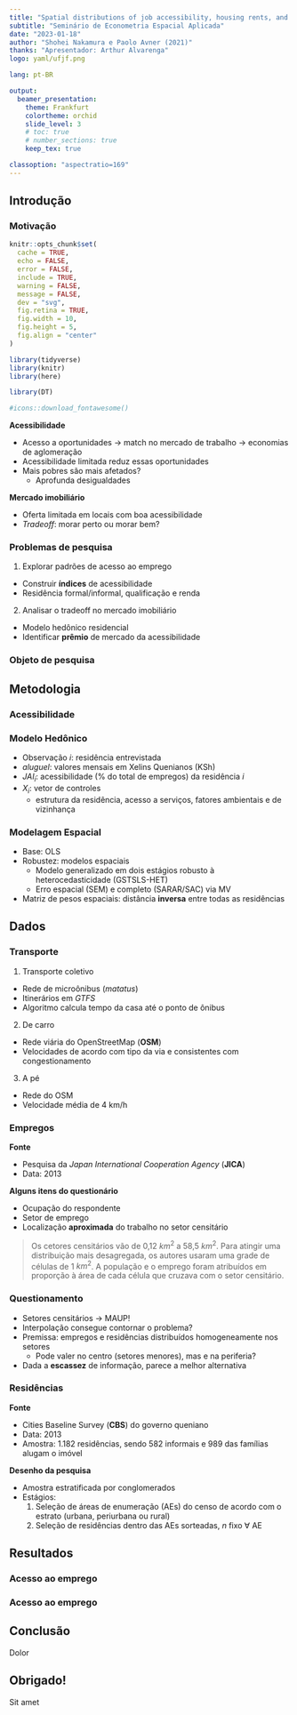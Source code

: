 ```yaml
---
title: "Spatial distributions of job accessibility, housing rents, and poverty: The case of Nairobi"
subtitle: "Seminário de Econometria Espacial Aplicada"
date: "2023-01-18"
author: "Shohei Nakamura e Paolo Avner (2021)"
thanks: "Apresentador: Arthur Alvarenga"
logo: yaml/ufjf.png

lang: pt-BR

output: 
  beamer_presentation:
    theme: Frankfurt
    colortheme: orchid
    slide_level: 3
    # toc: true
    # number_sections: true
    keep_tex: true

classoption: "aspectratio=169"
---
```


## Introdução


### Motivação

```r
knitr::opts_chunk$set(
  cache = TRUE,
  echo = FALSE,
  error = FALSE,
  include = TRUE,
  warning = FALSE,
  message = FALSE,
  dev = "svg",
  fig.retina = TRUE,
  fig.width = 10,
  fig.height = 5,
  fig.align = "center"
)

library(tidyverse)
library(knitr)
library(here)

library(DT)

#icons::download_fontawesome()
```

**Acessibilidade**

- Acesso a oportunidades $\rightarrow$ match no mercado de trabalho $\rightarrow$ economias de aglomeração
- Acessibilidade limitada reduz essas oportunidades
- Mais pobres são mais afetados?
  + Aprofunda desigualdades


**Mercado imobiliário**

- Oferta limitada em locais com boa acessibilidade
- *Tradeoff*: morar perto ou morar bem?



### Problemas de pesquisa

1. Explorar padrões de acesso ao emprego
  + Construir **índices** de acessibilidade
  + Residência formal/informal, qualificação e renda

2. Analisar o tradeoff no mercado imobiliário
  + Modelo hedônico residencial
  + Identificar **prêmio** de mercado da acessibilidade



### Objeto de pesquisa

\begin{columns}

\column{0.5\textwidth}

\textbf{Nairobi}

\begin{itemize}
  \item{Capital do Quênia}
  \item{População:}
    \begin{itemize}
      \item{5 milhões na Região Metropolitana}
      \item{4,4 na cidade}
      \item{Destes, 1 milhão em moradias informais}
    \end{itemize}
\end{itemize}

\column{0.5\textwidth}
```{r survey, out.width="70%", fig.cap="\\label{fig:survey1} Mapa de residências entrevistadas e assentamentos informais. Fonte: Nakamura e Avner (2021)"}
here("src/images/1_survey.png") %>% 
  include_graphics()
```
\end{columns}



## Metodologia

### Acessibilidade

\begin{definition}
Número de oportunidades (no caso, de emprego) que um indivíduo pode atingir dado um tempo máximo de deslocamento 
\end{definition}

\begin{equation}
JAI_i = \frac{\sum_j O_j \cdot (t_{ij} < \bar{t})}{\sum_j O_j}
\end{equation}

\begin{equation}
\bar{JAI} = \frac{\sum_i n_i \cdot [\sum_j O_j \cdot (t_{ij} < \bar{t})]}{\sum_i n_i \cdot \sum_j O_j}
\end{equation}



### Modelo Hedônico

\begin{equation}
ln(aluguel_i) = \alpha + \beta_1 JAI_i + \beta_2 X_i + \varepsilon_i
\end{equation}

- Observação $i$: residência entrevistada
- $aluguel$: valores mensais em Xelins Quenianos (KSh)
- $JAI_i$: acessibilidade (% do total de empregos) da residência $i$
- $X_i$: vetor de controles
  + estrutura da residência, acesso a serviços, fatores ambientais e de vizinhança
  


### Modelagem Espacial

- Base: OLS
- Robustez: modelos espaciais
  + Modelo generalizado em dois estágios robusto à heterocedasticidade (GSTSLS-HET)
  + Erro espacial (SEM) e completo (SARAR/SAC) via MV
- Matriz de pesos espaciais: distância **inversa** entre todas as residências




## Dados

### Transporte

1. Transporte coletivo
  - Rede de microônibus (*matatus*)
  - Itinerários em *GTFS*
  - Algoritmo calcula tempo da casa até o ponto de ônibus
2. De carro
  - Rede viária do OpenStreetMap (**OSM**)
  - Velocidades de acordo com tipo da via e consistentes com congestionamento
3. A pé
  - Rede do OSM
  - Velocidade média de 4 km/h



### Empregos

**Fonte**

- Pesquisa da *Japan International Cooperation Agency* (**JICA**)
- Data: 2013

**Alguns itens do questionário**

- Ocupação do respondente
- Setor de emprego
- Localização **aproximada** do trabalho no setor censitário

> Os cetores censitários vão de 0,12 $km^2$ a 58,5 $km^2$. Para atingir uma distribuição mais desagregada, os autores usaram uma grade de células de 1 $km^2$. A população e o emprego foram atribuídos em proporção à área de cada célula que cruzava com o setor censitário.



### Questionamento

- Setores censitários $\rightarrow$ MAUP!
- Interpolação consegue contornar o problema?
- Premissa: empregos e residências distribuídos homogeneamente nos setores
  - Pode valer no centro (setores menores), mas e na periferia?
- Dada a **escassez** de informação, parece a melhor alternativa



### Residências

**Fonte**

- Cities Baseline Survey (**CBS**) do governo queniano
- Data: 2013
- Amostra: 1.182 residências, sendo 582 informais e 989 das famílias alugam o imóvel

**Desenho da pesquisa**

- Amostra estratificada por conglomerados
- Estágios:
  1. Seleção de áreas de enumeração (AEs) do censo de acordo com o estrato (urbana, periurbana ou rural)
  2. Seleção de residências dentro das AEs sorteadas, $n$ fixo $\forall$ AE




## Resultados

### Acesso ao emprego

\begin{columns}

\column{0.5\textwidth}
\begin{itemize}
  \item{Acessibilidade maior nas áreas centrais}
  \item{Por modo (intervalos: 30, 45 e 60 minutos)}
    \begin{itemize}
      \item{A pé: 2%, 4% e 7%}
      \item{De Matatus: 4%, 11% e 24%}
      \item{De carro: 44%, 72% e 89%}
    \end{itemize}
\end{itemize}

\column{0.5\textwidth}
```{r access, out.width:"35%", fig.cap="\\label{fig:access1} Oportunidades acessíveis em 60 minutos. Fonte: Nakamura e Avner (2021)"}
here("src/images/4_access.png") %>% 
  include_graphics()
```
\end{columns}



### Acesso ao emprego






## Conclusão

Dolor




## Obrigado!

Sit amet


